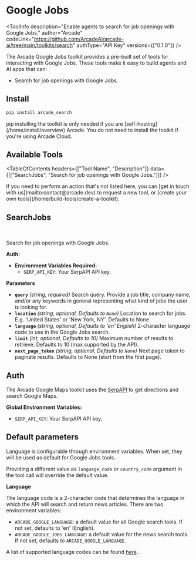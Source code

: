 # Google Jobs


<ToolInfo
  description="Enable agents to search for job openings with Google Jobs."
  author="Arcade"
  codeLink="https://github.com/ArcadeAI/arcade-ai/tree/main/toolkits/search"
  authType="API Key"
  versions={["0.1.0"]}
/>

<Badges repo="arcadeai/arcade_search" />

The Arcade Google Jobs toolkit provides a pre-built set of tools for interacting with Google Jobs. These tools make it easy to build agents and AI apps that can:

- Search for job openings with Google Jobs.

## Install

```bash
pip install arcade_search
```

<Note>
  pip installing the toolkit is only needed if you are [self-hosting](/home/install/overview) Arcade. You do not need to install the toolkit if you're using Arcade Cloud.
</Note>

## Available Tools

<TableOfContents
  headers={["Tool Name", "Description"]}
  data={[["SearchJobs", "Search for job openings with Google Jobs."]]}
/>

<Tip>
  If you need to perform an action that's not listed here, you can [get in touch
  with us](mailto:contact@arcade.dev) to request a new tool, or [create your
  own tools](/home/build-tools/create-a-toolkit).
</Tip>

## SearchJobs

<br />
<TabbedCodeBlock
  tabs={[
    {
      label: "Call the Tool Directly",
      content: {
        Python: [
          "/examples/integrations/toolkits/search/google_jobs/search_jobs_example_call_tool.py",
        ],
        JavaScript: ["/examples/integrations/toolkits/search/google_jobs/search_jobs_example_call_tool.js"],
      },
    },
    {
      label: "Execute the Tool with OpenAI",
      content: {
        Python: [
          "/examples/integrations/toolkits/search/google_jobs/search_jobs_example_llm_oai.py",
        ],
        JavaScript: ["/examples/integrations/toolkits/search/google_jobs/search_jobs_example_llm_oai.js"],
      },
    },
  ]}
/>

Search for job openings with Google Jobs.

**Auth:**

- **Environment Variables Required:**
  - `SERP_API_KEY`: Your SerpAPI API key.

**Parameters**

- **`query`** _(string, required)_ Search query. Provide a job title, company name, and/or any keywords in general representing what kind of jobs the user is looking for.
- **`location`** _(string, optional, Defaults to `None`)_ Location to search for jobs. E.g. 'United States' or 'New York, NY'. Defaults to None.
- **`language`** _(string, optional, Defaults to 'en' English)_ 2-character language code to use in the Google Jobs search.
- **`limit`** _(int, optional, Defaults to 10)_ Maximum number of results to retrieve. Defaults to 10 (max supported by the API).
- **`next_page_token`** _(string, optional, Defaults to `None`)_ Next page token to paginate results. Defaults to None (start from the first page).

## Auth

The Arcade Google Maps toolkit uses the [SerpAPI](https://serpapi.com/) to get directions and search Google Maps.

**Global Environment Variables:**

- `SERP_API_KEY`: Your SerpAPI API key.

## Default parameters

Language is configurable through environment variables. When set, they will be used as default for Google Jobs tools.

Providing a different value as `language_code` or `country_code` argument in the tool call will override the default value.

**Language**

The language code is a 2-character code that determines the language in which the API will search and return news articles. There are two environment variables:

- `ARCADE_GOOGLE_LANGUAGE`: a default value for all Google search tools. If not set, defaults to 'en' (English).
- `ARCADE_GOOGLE_JOBS_LANGUAGE`: a default value for the news search tools. If not set, defaults to `ARCADE_GOOGLE_LANGUAGE`.

A list of supported language codes can be found [here](/toolkits/search/reference#languagecodes).

